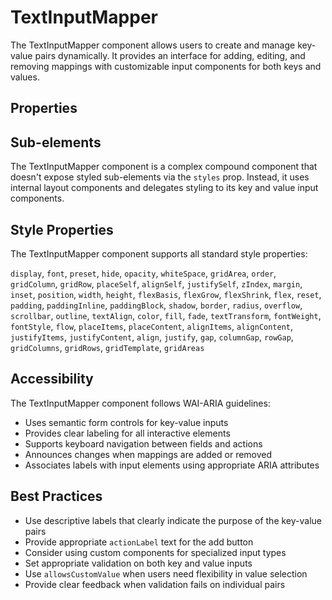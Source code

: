 
<Meta of={TextInputMapperStories} />

# TextInputMapper

The TextInputMapper component allows users to create and manage key-value pairs dynamically. It provides an interface for adding, editing, and removing mappings with customizable input components for both keys and values.

<Canvas of={TextInputMapperStories.Default} />

## Properties

<ArgTypes of={TextInputMapperStories} />

## Sub-elements

The TextInputMapper component is a complex compound component that doesn't expose styled sub-elements via the `styles` prop. Instead, it uses internal layout components and delegates styling to its key and value input components.

## Style Properties

The TextInputMapper component supports all standard style properties:

`display`, `font`, `preset`, `hide`, `opacity`, `whiteSpace`, `gridArea`, `order`, `gridColumn`, `gridRow`, `placeSelf`, `alignSelf`, `justifySelf`, `zIndex`, `margin`, `inset`, `position`, `width`, `height`, `flexBasis`, `flexGrow`, `flexShrink`, `flex`, `reset`, `padding`, `paddingInline`, `paddingBlock`, `shadow`, `border`, `radius`, `overflow`, `scrollbar`, `outline`, `textAlign`, `color`, `fill`, `fade`, `textTransform`, `fontWeight`, `fontStyle`, `flow`, `placeItems`, `placeContent`, `alignItems`, `alignContent`, `justifyItems`, `justifyContent`, `align`, `justify`, `gap`, `columnGap`, `rowGap`, `gridColumns`, `gridRows`, `gridTemplate`, `gridAreas`

## Accessibility

The TextInputMapper component follows WAI-ARIA guidelines:

- Uses semantic form controls for key-value inputs
- Provides clear labeling for all interactive elements
- Supports keyboard navigation between fields and actions
- Announces changes when mappings are added or removed
- Associates labels with input elements using appropriate ARIA attributes

## Best Practices

- Use descriptive labels that clearly indicate the purpose of the key-value pairs
- Provide appropriate `actionLabel` text for the add button
- Consider using custom components for specialized input types
- Set appropriate validation on both key and value inputs
- Use `allowsCustomValue` when users need flexibility in value selection
- Provide clear feedback when validation fails on individual pairs
